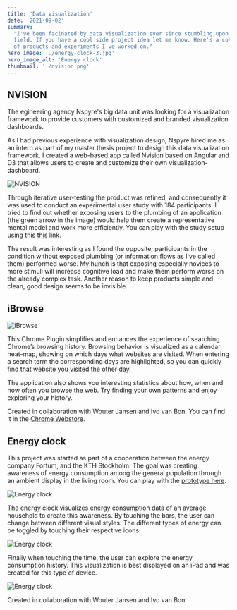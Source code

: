 ```yaml
---
title: 'Data visualization'
date: '2021-09-02'
summary:
  "I've been facinated by data visualization ever since stumbling upon the
  field. If you have a cool side project idea let me know. Here's a collection
  of products and experiments I've worked on."
hero_image: './energy-clock-3.jpg'
hero_image_alt: 'Energy clock'
thumbnail: './nvision.png'
---
```


## NVISION

The egineering agency Nspyre's big data unit was looking for a visualization
framework to provide customers with customized and branded visualization
dashboards.

As I had previous experience with visualization design, Nspyre hired me as an
intern as part of my master thesis project to design this data visualization
framework. I created a web-based app called Nvision based on Angular and D3 that
allows users to create and customize their own visualization-dashboard.

![NVISION](./nvision.png)

Through iterative user-testing the product was refined, and consequently it was
used to conduct an experimental user study with 184 participants. I tried to
find out whether exposing users to the plumbing of an application (the green
arrow in the image) would help them create a representative mental model and
work more efficiently. You can play with the study setup using this
[this link](https://henrilouis.com/webprojects/nspyre/nvision/).

The result was interesting as I found the opposite; participants in the
condition without exposed plumbing (or information flows as I've called them)
performed worse. My hunch is that exposing especially novices to more stimuli
will increase cognitive load and make them perform worse on the already complex
task. Another reason to keep products simple and clean, good design seems to be
invisible.

## iBrowse

![iBrowse](./ibrowse.png)

This Chrome Plugin simplifies and enhances the experience of searching Chrome’s
browsing history. Browsing behavior is visualized as a calendar heat-map,
showing on which days what websites are visited. When entering a search term the
corresponding days are highlighted, so you can quickly find that website you
visited the other day.

The application also shows you interesting statistics about how, when and how
often you browse the web. Try finding your own patterns and enjoy exploring your
history.

Created in collaboration with Wouter Jansen and Ivo van Bon. You can find it in
the
[Chrome Webstore](https://chrome.google.com/webstore/detail/ibrowse/hcjpbkigjdnnpjmhgjnficbpkjgbmnek).

## Energy clock

This project was started as part of a cooperation between the energy company
Fortum, and the KTH Stockholm. The goal was creating awareness of energy
consumption among the general population through an ambient display in the
living room. You can play with the
[prototype here](http://henrilouis.com/webprojects/kth/vis/energy/).

![Energy clock](./energy-clock-3.jpg)

The energy clock visualizes energy consumption data of an average household to
create this awareness. By touching the bars, the user can change between
different visual styles. The different types of energy can be toggled by
touching their respective icons.

![Energy clock](./energy-clock-1.jpg)

Finally when touching the time, the user can explore the energy consumption
history. This visualization is best displayed on an iPad and was created for
this type of device.

![Energy clock](./energy-clock-2.jpg)

Created in collaboration with Wouter Jansen and Ivo van Bon.
